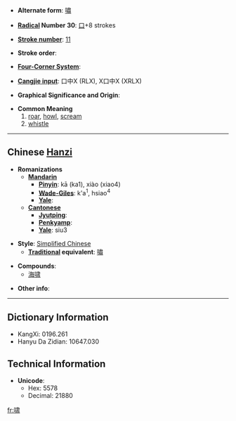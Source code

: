 * '''Alternate form''': [[嘯]]

* '''[[Wiktionary:Chinese radical index| Radical]] Number 30''': [[Wiktionary:Chinese radical index 口|口]]+8 strokes

* '''[[Wiktionary:Chinese total strokes index|Stroke number]]''': [[Wiktionary:Chinese total strokes index 11|11]]

* '''Stroke order''': 

* '''[[Wiktionary:Chinese four corner index|Four-Corner System]]''': 

* '''[[Wiktionary:Chinese Cangjie index|Cangjie input]]''': 口中X (RLX), X口中X (XRLX)

* '''Graphical Significance and Origin''': 

* '''Common Meaning'''
*#[[roar]], [[howl]], [[scream]]
*# [[whistle]]

----

== Chinese [[Hanzi]] ==

* '''Romanizations'''
** '''[[Mandarin]]'''
*** '''[[Pinyin]]''': kā (ka1), xiào (xiao4)
*** '''[[Wade-Giles]]''': k'a<sup>1</sup>, hsiao<sup>4</sup>
*** '''[[Yale]]''': 
** '''[[Cantonese]]'''
*** '''[[Jyutping]]''':
*** '''[[Penkyamp]]''': 
*** '''[[Yale]]''': siu3

* '''Style''': [[Simplified Chinese]] 
** '''[[Traditional Chinese|Traditional]] equivalent''': [[嘯]]

* '''Compounds''':
**[[海啸]]

* '''Other info''': 

----

== Dictionary Information ==

* KangXi: 0196.261
* Hanyu Da Zidian: 10647.030

== Technical Information ==

* '''Unicode''':
** Hex: 5578
** Decimal: 21880

[[fr:啸]]